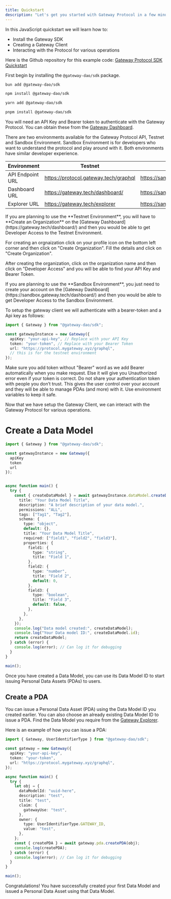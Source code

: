 ```yaml
---
title: Quickstart
description: "Let's get you started with Gateway Protocol in a few minutes."
---
```


In this JavaScript quickstart we will learn how to:

- Install the Gateway SDK
- Creating a Gateway Client
- Interacting with the Protocol for various operations

Here is the Github repository for this example code: [Gateway Protocol SDK Quickstart](https://github.com/GatewayLabs/sdk-scripts-example/tree/main/src/v2/scripts)

<Steps>
  <Step title="Install @gateway-dao/sdk">

First begin by installing the `@gateway-dao/sdk` package.

<CodeGroup>

```bash bun
bun add @gateway-dao/sdk
```

```bash npm
npm install @gateway-dao/sdk
```

```bash yarn
yarn add @gateway-dao/sdk
```

```bash pnpm
pnpm install @gateway-dao/sdk
```

</CodeGroup>

</Step>

<Step title="Setup the Gateway Client" >

You will need an API Key and Bearer token to authenticate with the Gateway Protocol.
You can obtain these from the [Gateway Dashboard](https://gateway.tech/dashboard/).

There are two environments available for the Gateway Protocol API, Testnet and Sandbox Environment. Sandbox Environment is for developers who want to understand the protocol and play around with it. Both environments have similar developer experience.

| Environment      | Testnet                               | Sandbox                                       |
| ---------------- | ------------------------------------- | --------------------------------------------- |
| API Endpoint URL | https://protocol.gateway.tech/graphql | https://sandbox.protocol.gateway.tech/graphql |
| Dashboard URL    | https://gateway.tech/dashboard/       | https://sandbox.gateway.tech/dashboard/       |
| Explorer URL     | https://gateway.tech/explorer         | https://sandbox.gateway.tech/explorer         |

<Note>
  If you are planning to use the **Testnet Environment**, you will have to
  **Create an Organization** on the [Gateway
  Dashboard](https://gateway.tech/dashboard/) and then you would be able to get
  Developer Access to the Testnet Environment.

For creating an orgnaization click on your profile icon on the bottom left corner and then click on "Create Organization". Fill the details and click on "Create Organization".

After creating the organization, click on the organization name and then click on "Developer Access" and you will be able to find your API Key and Bearer Token.

</Note>

<Note>
  If you are planning to use the **Sandbox Environment**, you just need to
  create your account on the [Gateway
  Dashboard](https://sandbox.gateway.tech/dashboard/) and then you would be able
  to get Developer Access to the Sandbox Environment.
</Note>

To setup the gateway client we will authenticate with a bearer-token and a Api key as follows:

```ts Node.js
import { Gateway } from "@gateway-dao/sdk";

const gatewayInstance = new Gateway({
  apiKey: "your-api-key", // Replace with your API Key
  token: "your-token", // Replace with your Bearer Token
  url: "https://protocol.mygateway.xyz/graphql",
  // this is for the testnet environment
});
```

<Warning>
  Make sure you add token without "Bearer" word as we add Bearer automatically
  when you make request. Else it will give you Unauthorized error even if your
  token is correct.
</Warning>

<Warning>
  Do not share your authentication token with people you don’t trust. This gives
  the user control over your account and they will be able to manage PDAs (and
  more) with it. Use environment variables to keep it safe.
</Warning>

</Step>

<Step title="Interacting with the Gateway Protocol" >

Now that we have setup the Gateway Client, we can interact with the Gateway Protocol for various operations.

# Create a Data Model

```ts Node.js
import { Gateway } from "@gateway-dao/sdk";

const gatewayInstance = new Gateway({
  apiKey
  token
  url
});


async function main() {
  try {
    const { createDataModel } = await gatewayInstance.dataModel.createDataModel({
      title: "Your Data Model Title",
      description: "A brief description of your data model.",
      permissions: "ALL",
      tags: ["Tag1", "Tag2"],
      schema: {
        type: "object",
        default: {},
        title: "Your Data Model Title",
        required: ["field1", "field2", "field3"],
        properties: {
          field1: {
            type: "string",
            title: "Field 1",
          },
          field2: {
            type: "number",
            title: "Field 2",
            default: 0,
          },
          field3: {
            type: "boolean",
            title: "Field 3",
            default: false,
          },
        },
      },
    });
    console.log("Data model created:", createDataModel);
    console.log("Your Data model ID:", createDataModel.id);
    return createDataModel;
  } catch (error) {
    console.log(error); // Can log it for debugging
  }
}

main();
```

Once you have created a Data Model, you can use its Data Model ID to start issuing Personal Data Assets (PDAs) to users.

## Create a PDA

You can issue a Personal Data Asset (PDA) using the Data Model ID you created earlier.
You can also choose an already existing Data Model ID to issue a PDA. Find the Data Model you require from the [Gateway Explorer](https://mygateway.xyz/explorer/data-models).

Here is an example of how you can issue a PDA:

```ts Node.js
import { Gateway, UserIdentifierType } from "@gateway-dao/sdk";

const gateway = new Gateway({
  apiKey: "your-api-key",
  token: "your-token",
  url: "https://protocol.mygateway.xyz/graphql",
});

async function main() {
  try {
    let obj = {
      dataModelId: "uuid-here",
      description: "test",
      title: "test",
      claim: {
        gatewayUse: "test",
      },
      owner: {
        type: UserIdentifierType.GATEWAY_ID,
        value: "test",
      },
    };
    const { createPDA } = await gateway.pda.createPDA(obj);
    console.log(createPDA);
  } catch (error) {
    console.log(error); // Can log it for debugging
  }
}

main();
```

</Step>

Congratulations! You have successfully created your first Data Model and issued a Personal Data Asset using that Data Model.

</Steps>
